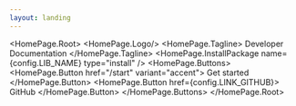 ```yaml
---
layout: landing
---
```



<HomePage.Root>
  <HomePage.Logo/>
  <HomePage.Tagline>
    Developer Documentation
  </HomePage.Tagline>
  <HomePage.InstallPackage
    name={config.LIB_NAME}
    type="install"
  />
  <HomePage.Buttons>
    <HomePage.Button href="/start" variant="accent">
      Get started
    </HomePage.Button>
    <HomePage.Button href={config.LINK_GITHUB}>
      GitHub
    </HomePage.Button>
  </HomePage.Buttons>
  <Sponsors/>
</HomePage.Root>